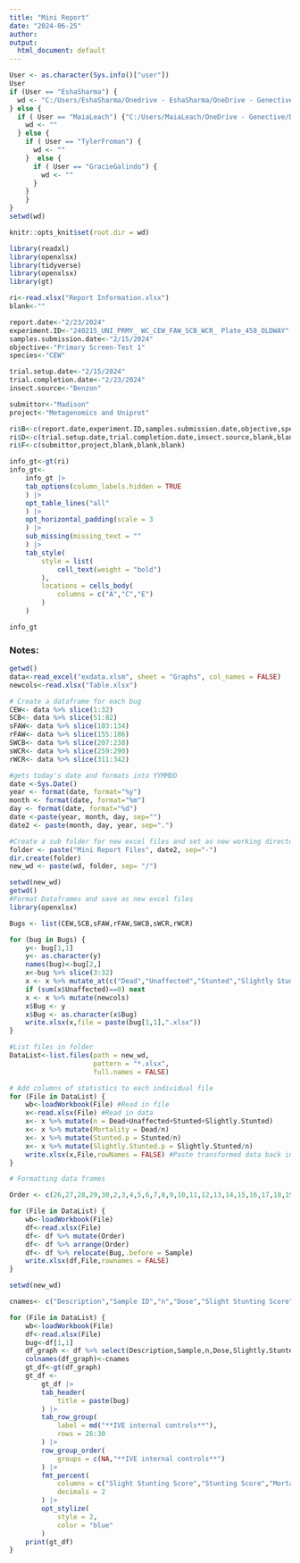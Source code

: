 ```yaml
---
title: "Mini Report"
date: "2024-06-25"
author:
output:
  html_document: default
---
```


```r
User <- as.character(Sys.info()["user"])
User
if (User == "EshaSharma") {
  wd <- "C:/Users/EshaSharma/Onedrive - EshaSharma/OneDrive - Genective/Desktop/R Studio/IVE_RCode/Data"
} else {
  if ( User == "MaiaLeach") {"C:/Users/MaiaLeach/OneDrive - Genective/Desktop/R Workin/IVE_RCode/Data"
    wd <- ""
  } else {
    if ( User == "TylerFroman") {
      wd <- ""
    }  else {
      if ( User == "GracieGalindo") {
        wd <- ""
      }
    }
    }
}
setwd(wd)
```

```r
knitr::opts_knit$set(root.dir = wd)
```

```r
library(readxl)
library(openxlsx)
library(tidyverse)
library(openxlsx)
library(gt)
```

```r
ri<-read.xlsx("Report Information.xlsx")
blank<-""

report.date<-"2/23/2024"
experiment.ID<-"240215_UNI_PRMY_ WC_CEW_FAW_SCB_WCR_ Plate_458_OLDWAY"
samples.submission.date<-"2/15/2024"
objective<-"Primary Screen-Test 1"
species<-"CEW"

trial.setup.date<-"2/15/2024"
trial.completion.date<-"2/23/2024"
insect.source<-"Benzon"

submittor<-"Madison"
project<-"Metagenomics and Uniprot"
```

```r
ri$B<-c(report.date,experiment.ID,samples.submission.date,objective,species)
ri$D<-c(trial.setup.date,trial.completion.date,insect.source,blank,blank)
ri$F<-c(submittor,project,blank,blank,blank)

info_gt<-gt(ri)
info_gt<-
    info_gt |>
    tab_options(column_labels.hidden = TRUE
    ) |>
    opt_table_lines("all"
    ) |>
    opt_horizontal_padding(scale = 3
    ) |>
    sub_missing(missing_text = ""
    ) |>
    tab_style(
        style = list(
            cell_text(weight = "bold")
        ),
        locations = cells_body(
            columns = c("A","C","E")
        )
    )

info_gt

```

### Notes:

```r
getwd()
data<-read_excel("exdata.xlsm", sheet = "Graphs", col_names = FALSE)
newcols<-read.xlsx("Table.xlsx")
```

```r
# Create a dataframe for each bug
CEW<- data %>% slice(1:32)
SCB<- data %>% slice(51:82)
sFAW<- data %>% slice(103:134)
rFAW<- data %>% slice(155:186)
SWCB<- data %>% slice(207:238)
sWCR<- data %>% slice(259:290)
rWCR<- data %>% slice(311:342)

```

```r
#gets today's date and formats into YYMMDD
date <-Sys.Date()
year <- format(date, format="%y")
month <- format(date, format="%m")
day <- format(date, format="%d")
date <-paste(year, month, day, sep="")
date2 <- paste(month, day, year, sep=".")

#Create a sub folder for new excel files and set as new working directory
folder <- paste("Mini Report Files", date2, sep="-")
dir.create(folder)
new_wd <- paste(wd, folder, sep= "/")
```

```r
setwd(new_wd)
getwd()
#Format Dataframes and save as new excel files
library(openxlsx)

Bugs <- list(CEW,SCB,sFAW,rFAW,SWCB,sWCR,rWCR)

for (bug in Bugs) {
    y<- bug[1,1]
    y<- as.character(y)
    names(bug)<-bug[2,]
    x<-bug %>% slice(3:32)
    x <- x %>% mutate_at(c("Dead","Unaffected","Stunted","Slightly Stunted","% Average mortality","% Error"), as.numeric)
    if (sum(x$Unaffected)==0) next
    x <- x %>% mutate(newcols)
    x$Bug <- y
    x$Bug <- as.character(x$Bug)
    write.xlsx(x,file = paste(bug[1,1],".xlsx"))
}

#List files in folder
DataList<-list.files(path = new_wd,    
                     pattern = "*.xlsx",
                     full.names = FALSE)

# Add columns of statistics to each individual file
for (File in DataList) {
    wb<-loadWorkbook(File) #Read in file
    x<-read.xlsx(File) #Read in data
    x<- x %>% mutate(n = Dead+Unaffected+Stunted+Slightly.Stunted)
    x<- x %>% mutate(Mortality = Dead/n)
    x<- x %>% mutate(Stunted.p = Stunted/n)        
    x<- x %>% mutate(Slightly.Stunted.p = Slightly.Stunted/n)
    write.xlsx(x,File,rowNames = FALSE) #Paste transformed data back into file
}

# Formatting data frames

Order <- c(26,27,28,29,30,2,3,4,5,6,7,8,9,10,11,12,13,14,15,16,17,18,19,20,21,22,23,24,25,1)

for (File in DataList) {
    wb<-loadWorkbook(File)
    df<-read.xlsx(File)
    df<- df %>% mutate(Order)
    df<- df %>% arrange(Order)
    df<- df %>% relocate(Bug,.before = Sample)
    write.xlsx(df,File,rownames = FALSE)
}

```

```r
setwd(new_wd)

cnames<- c("Description","Sample ID","n","Dose","Slight Stunting Score","Stunting Score","Mortality Score","% Contamination","Stats(if relevant)")

for (File in DataList) {
    wb<-loadWorkbook(File)
    df<-read.xlsx(File)
    bug<-df[1,1]
    df_graph <- df %>% select(Description,Sample,n,Dose,Slightly.Stunted.p,Stunted.p,Mortality,'%.Contamination','Stats.(if.relevant)')
    colnames(df_graph)<-cnames
    gt_df<-gt(df_graph)
    gt_df <-
        gt_df |>
        tab_header(
            title = paste(bug)
        ) |>
        tab_row_group(
            label = md("**IVE internal controls**"),
            rows = 26:30
        ) |>
        row_group_order(
            groups = c(NA,"**IVE internal controls**")
        ) |>
        fmt_percent(
            columns = c("Slight Stunting Score","Stunting Score","Mortality Score","% Contamination"),
            decimals = 2
        ) |>
        opt_stylize(
            style = 2,
            color = "blue"
        )
    print(gt_df)
}


```
